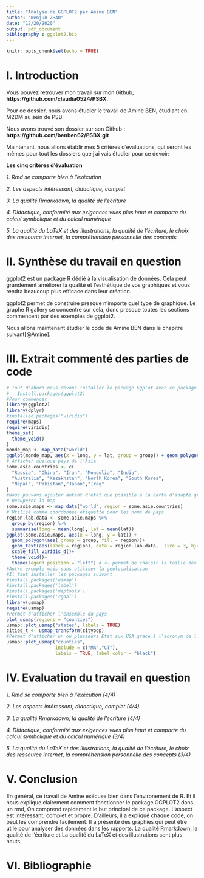 ```yaml
---
title: "Analyse de GGPLOT2 par Amine BEN"
author: "Wenjun ZHAO"
date: "12/20/2020"
output: pdf_document
bibliography : ggplot2.bib
---
```


```r
knitr::opts_chunk$set(echo = TRUE)
```

# I. Introduction

Vous pouvez retrouver mon travail sur mon Github, **https://github.com/claudia0524/PSBX**.

Pour ce dossier, nous avons étudier le travail de Amine BEN, étudiant en M2DM au sein de PSB.

Nous avons trouvé son dossier sur son Github : **https://github.com/benben62/PSBX.git**

Maintenant, nous allons établir mes 5 critères d'évaluations, qui seront les mêmes pour tout les dossiers que j'ai vais étudier pour ce devoir:

**Les cinq critères d'évaluation**

*1. Rmd se comporte bien à l'exécution*

*2. Les aspects intéressant, didactique, complet*

*3. La qualité Rmarkdown, la qualité de l'écriture*

*4. Didactique, conformité aux exigences vues plus haut et comporte du calcul symbolique et du calcul numérique*

*5. La qualité du LaTeX et des illustrations, la qualité de l'écriture, le choix des ressource internet, la compréhension personnelle des concepts*

# II. Synthèse du travail en question

ggplot2 est un package R dédié à la visualisation de données. Cela peut grandement améliorer la qualité et l'esthétique de vos graphiques et vous rendra beaucoup plus efficace dans leur création.

ggplot2 permet de construire presque n'importe quel type de graphique. Le graphe R
gallery se concentre sur cela, donc presque toutes les sections commencent par des exemples de ggplot2.

Nous allons maintenant étudier le code de Amine BEN dans le chapitre suivant[@Amine].

# III. Extrait commenté des parties de code

```r
# Tout d'abord nous devons installer le package Ggplot avec ce package
#   Install.packages(ggplot2) 
#Pour commencer 
library(ggplot2)
library(dplyr)
#installed.packages("viridis")
require(maps)
require(viridis)
theme_set(
  theme_void()
)
monde_map <- map_data("world")
ggplot(monde_map, aes(x = long, y = lat, group = group)) + geom_polygon(fill="lightgray", colour = "white") # cette fonction permet d'utiliser la longetiude et la latitude du fichier wolrd data pour virtualiser une carte. 
# Afficher quelque pays de l'Asie
some.asie.countries <- c(
  "Russia", "China", "Iran", "Mongolia", "India",
  "Australia", "Kazakhstan", "North Korea", "South Korea",
  "Nepal", "Pakistan","Japan","Iraq"
)
#Nous pouvons ajouter autant d'etat que possible a la carte d'adapte grace aux noms des pays exemple : turkey,syria,afghanistan,syria
# Recuperer la map 
some.asie.maps <- map_data("world", region = some.asie.countries)
# Utilisé comme coordonnée étiquette pour les noms de pays
region.lab.data <- some.asie.maps %>%
  group_by(region) %>%
  summarise(long = mean(long), lat = mean(lat))
ggplot(some.asie.maps, aes(x = long, y = lat)) +
  geom_polygon(aes( group = group, fill = region))+
  geom_text(aes(label = region), data = region.lab.data,  size = 3, hjust = 0.5)+
  scale_fill_viridis_d()+
  theme_void()+
  theme(legend.position = "left") # <- permet de choisir la taille des noms des pays, de regrouper les pays grace à la colonne region et de mettre une legende a gauche/droite ou none
#Autre exemple mais sans utiliser la geolocalisation  
#Il faut installer les packages suivant 
#install.packages('usmap')
#install.packages('label')
#install.packages('maptools')
#install.packages('rgdal')
library(usmap)
require(usmap)
#Permet d'afficher l'ensemble du pays  
plot_usmap(regions = "counties")
usmap::plot_usmap("states", labels = TRUE)
cities_t <- usmap_transform(citypop)
#Permet d'afficher un ou plusieurs Etat aux USA grace à l'acronym de l'etat
usmap::plot_usmap("counties",
                  include = c("MA","CT"),
                  labels = TRUE, label_color = "black")
```


# IV. Evaluation du travail en question

*1. Rmd se comporte bien à l'exécution (4/4)*

*2. Les aspects intéressant, didactique, complet (4/4)*

*3. La qualité Rmarkdown, la qualité de l'écriture (4/4)*

*4. Didactique, conformité aux exigences vues plus haut et comporte du calcul symbolique et du calcul numérique (3/4)*

*5. La qualité du LaTeX et des illustrations, la qualité de l'écriture, le choix des ressource internet, la compréhension personnelle des concepts (3/4)*

# V. Conclusion

En général, ce travail de Amine exécuse bien dans l'environement de R. Et il nous explique clairement comment fonctionner le package GGPLOT2 dans un rmd, On comprend rapidement le but principal de ce package. L'aspect est intéressant, complet et propre. D'ailleurs, il a expliqué chaque code, on peut les comprendre facilement. Il a présenté des graphies qui peut être utile pour analyser des données dans les rapports. La qualité Rmarkdown, la qualité de l'écriture et La qualité du LaTeX et des illustrations sont plus hauts.

# VI. Bibliographie